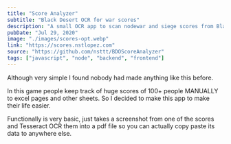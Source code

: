 ```yaml
---
title: "Score Analyzer"
subtitle: "Black Desert OCR for war scores"
description: "A small OCR app to scan nodewar and siege scores from Black Desert Online and transpile them to pdf for easy access and tracking. Made with Tesseract.js"
pubDate: "Jul 29, 2020"
image: "./images/scores-opt.webp"
link: "https://scores.nstlopez.com"
source: "https://github.com/nsttt/BDOScoreAnalyzer"
tags: ["javascript", "node", "backend", "frontend"]
---
```


Although very simple I found nobody had made anything like this before.

In this game people keep track of huge scores of 100+ people MANUALLY to excel pages and other sheets. So I decided to make this app to make their life easier.

Functionally is very basic, just takes a screenshot from one of the scores and Tesseract OCR them into a pdf file so you can actually copy paste its data to anywhere else.
